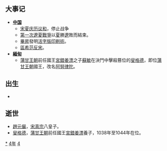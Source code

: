 {{yearTOC|1044|契丹'''[[重熙|重熙]]十三年'''；北宋'''[[慶曆|慶曆]]四年'''；西夏'''[[天授禮法延祚|天授禮法延祚]]七年'''；大理'''[[聖明_(大理)|聖明]]三年'''；越南'''[[明道_(李佛瑪)|明道]]三年'''，'''[[天感聖武|天感聖武]]元年'''；日本'''[[長久_(年號)|長久]]五年'''，'''[[寬德|寬德]]元年'''}}

== 大事记 ==
*'''[[中国|中国]]'''
**[[宋夏战争#宋夏庆历和议|宋夏庆历议和]]，停止战争
**[[遼夏戰爭|第一次遼夏戰爭]]以[[西夏|夏]]勝[[遼國|遼]]敗而結束。
**[[畢昇|畢昇]]發明[[活字版印刷術|活字版印刷術]]。
**[[區希范反宋|區希范反宋]]。
*'''[[缅甸|緬甸]]'''
**[[蒲甘王國|蒲甘王朝]]前任國王[[宮錯姜漂|宮錯姜漂]]之子[[阿努律陀|蘇敏]]在決鬥中擊殺篡位的[[叟格德|叟格德]]，即位[[蒲甘王國|蒲甘王朝]]國王，改名[[阿努律陀|阿努律陀]]。

== 出生 ==
*

== 逝世 ==
{{Wikisource year mention}}
*[[趙元儼|趙元儼]]，[[宋真宗|宋真宗]]八皇子。
*[[叟格德|叟格德]]，[[蒲甘王國|蒲甘王朝]]前任國王[[宮錯姜漂|宮錯姜漂]]養子，1038年至1044年在位。

[[Category:1044年|*]]
[[Category:1040年代|4年]]
[[Category:11世纪各年|4]]